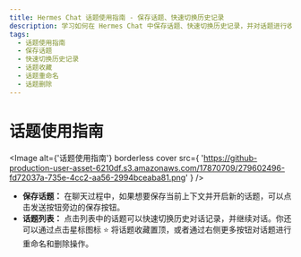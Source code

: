```yaml
---
title: Hermes Chat 话题使用指南 - 保存话题、快速切换历史记录
description: 学习如何在 Hermes Chat 中保存话题、快速切换历史记录，并对话题进行收藏、重命名和删除操作。
tags:
  - 话题使用指南
  - 保存话题
  - 快速切换历史记录
  - 话题收藏
  - 话题重命名
  - 话题删除
---
```


# 话题使用指南

<Image
  alt={'话题使用指南'}
  borderless
  cover
  src={
'https://github-production-user-asset-6210df.s3.amazonaws.com/17870709/279602496-fd72037a-735e-4cc2-aa56-2994bceaba81.png'
}
/>

- **保存话题：** 在聊天过程中，如果想要保存当前上下文并开启新的话题，可以点击发送按钮旁边的保存按钮。
- **话题列表：** 点击列表中的话题可以快速切换历史对话记录，并继续对话。你还可以通过点击星标图标 <kbd>⭐️</kbd> 将话题收藏置顶，或者通过右侧更多按钮对话题进行重命名和删除操作。
